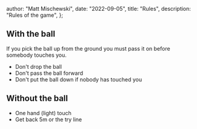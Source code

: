 
  author: "Matt Mischewski",
  date: "2022-09-05",
  title: "Rules",
  description: "Rules of the game",
};


## With the ball

If you pick the ball up from the ground you must pass it on before somebody touches you.

- Don't drop the ball
- Don't pass the ball forward
- Don't put the ball down if nobody has touched you

## Without the ball

- One hand (light) touch
- Get back 5m or the try line
